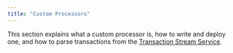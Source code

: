 ```yaml
---
title: "Custom Processors"
---
```



<BetaNotice />

This section explains what a custom processor is, how to write and deploy one, and how to parse transactions from the [Transaction Stream Service](/indexer/txn-stream).
